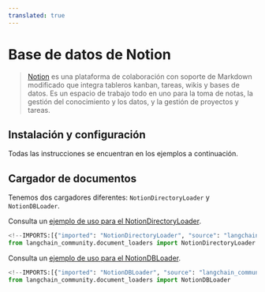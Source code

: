 ```yaml
---
translated: true
---
```


# Base de datos de Notion

>[Notion](https://www.notion.so/) es una plataforma de colaboración con soporte de Markdown modificado que integra tableros kanban,
> tareas, wikis y bases de datos. Es un espacio de trabajo todo en uno para la toma de notas, la gestión del conocimiento y los datos,
> y la gestión de proyectos y tareas.

## Instalación y configuración

Todas las instrucciones se encuentran en los ejemplos a continuación.

## Cargador de documentos

Tenemos dos cargadores diferentes: `NotionDirectoryLoader` y `NotionDBLoader`.

Consulta un [ejemplo de uso para el NotionDirectoryLoader](/docs/integrations/document_loaders/notion).

```python
<!--IMPORTS:[{"imported": "NotionDirectoryLoader", "source": "langchain_community.document_loaders", "docs": "https://api.python.langchain.com/en/latest/document_loaders/langchain_community.document_loaders.notion.NotionDirectoryLoader.html", "title": "Notion DB"}]-->
from langchain_community.document_loaders import NotionDirectoryLoader
```

Consulta un [ejemplo de uso para el NotionDBLoader](/docs/integrations/document_loaders/notiondb).

```python
<!--IMPORTS:[{"imported": "NotionDBLoader", "source": "langchain_community.document_loaders", "docs": "https://api.python.langchain.com/en/latest/document_loaders/langchain_community.document_loaders.notiondb.NotionDBLoader.html", "title": "Notion DB"}]-->
from langchain_community.document_loaders import NotionDBLoader
```
